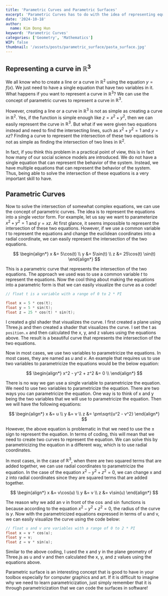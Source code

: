 ```yaml
---
title: 'Parametric Curves and Parametric Surfaces'
excerpt: 'Parametric Curves has to do with the idea of representing equations into a single vector form. The concept can be used to create 3D geometric surfaces which can lead to beautiful visualizations.'
date: '2024-10-18'
author:
  name: Kim Dong Hun
keyword: 'Parametric Curves'
categories: ['Geometry', 'Mathematics']
WIP: false
thumbnail: '/assets/posts/parametric_surface/pasta_surface.jpg'
---
```


## Representing a curve in $\mathbb{R}^3$

We all know who to create a line or a curve in $\mathbb{R}^2$ using the equation $y = f(x)$. We just need to have a single equation that have two variables in it. What happens if you want to represent a curve in $\mathbb{R}^3$? We can use the concept of parametric curves to represent a curve in $\mathbb{R}^3$.

However, creating a line or a curve in $\mathbb{R}^3$ is not as simple as creating a curve in $\mathbb{R}^2$. Yes, if the function is simple enough like $z = x^2 + y^2$, then we can easily represent the curve in $\mathbb{R}^3$. But what if we were given two equations instead and need to find the intersecting lines, such as $x^2 + y^2 = 1$ and $y=xz$? Finding a curve to represent the intersection of these two equations is not as simple as finding the intersection of two lines in $\mathbb{R}^2$.

In fact, if you think this problem in a practical point of view, this is in fact how many of our social science models are introduced. We do not have a single equation that can represent the behavior of the system. Instead, we have multiple equations that can represent the behavior of the system. Thus, being able to solve the intersection of these equations is a very important skill to have.

## Parametric Curves

Now to solve the intersection of somewhat complex equations, we can use the concept of parametric curves. The idea is to represent the equations into a single vector form. For example, let us say we want to parameterize $x^2 + y^2 = 1$ and $y=xz$. At first glance, it seems impossible to represent the intersection of these two equations. However, if we use a common variable $t$ to represent the equations and change the euclidean coordinates into a radial coordinate, we can easily represent the intersection of the two equations.

$$
\begin{align*}
x &= 5\cos(t) \\
y &= 5\sin(t) \\
z &= 25\cos(t) \sin(t)
\end{align*}
$$ 

This is a parametric curve that represents the intersection of the two equations. The approach we used was to use a common variable $t$ to represent the equations. Now the cool thing about making the equations into a parametric form is that we can easily visualize the curve as a code!

```c++
// float t is a variable with a range of 0 to 2 * PI

float x = 5 * cos(t);
float y = 5 * sin(t);
float z = 25 * cos(t) * sin(t);
```

I created a glsl shader that visualizes the curve. I first created a plane using Three.js and then created a shader that visualizes the curve. I set the t as `position.x` and then calculated the x, y, and z values using the equations above. The result is a beautiful curve that represents the intersection of the two equations.

<ParametricSurface1 />

Now in most cases, we use two variables to parametricize the equations. In most cases, they are named as $u$ and $v$. An example that requires us to use two variables to parametricize the equations would be the below equation:

$$
\begin{align*}
x^2 - y^2 + z^2 &= 0 \\
\end{align*}
$$

There is no way we gan use a single variable to parametricize the equation. We need to use two variables to parametricize the equation. There are two ways you can parametricize the equation. One way is to think of x and y being the two variables that we will use to parametricize the equation. Then we will have the following equations:

$$
\begin{align*}
x &= u \\
y &= v \\
z &= \pm\sqrt{u^2 - v^2}
\end{align*}
$$

However, the above equation is problematic in that we need to use the $\pm$ sign to represent the equation. In terms of coding, this will mean that we need to create two curves to represent the equation. We can solve this by parametricizing the equation in a different way, which is to use radial coordinates.

In most cases, in the case of $\mathbb{R}^3$, when there are two squared terms that are added together, we can use radial coordinates to parametricize the equation. In the case of the equation $x^2 - y^2 + z^2 = 0$, we can change x and z into radial coordinates since they are squared terms that are added together.

$$
\begin{align*}
x &= v\cos(u) \\
y &= v \\
z &= v\sin(u)
\end{align*}
$$

The reason why we add an v in front of the $\cos$ and $\sin$ functions is because according to the equation $x^2 - y^2 + z^2 = 0$, the radius of the curve is $y$. Now with the parametricized equations expressed in terms of u and v, we can easily visualize the curve using the code below:

```c++
// float u and v are variables with a range of 0 to 2 * PI
float x = v * cos(u);
float y = v;
float z = v * sin(u);
```

<ParametricSurface2 />

Similar to the above coding, I used the x and y in the plane geometry of Three.js as u and v and then calculated the x, y, and z values using the equations above.

Parametric surface is an interesting concept that is good to have in your toolbox especially for computer graphics and art. If it is difficult to imagine why we need to learn parametricization, just simply remember that it is through parametricization that we can code the surfaces in software!
